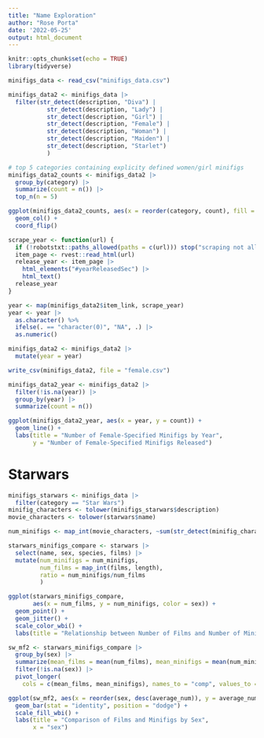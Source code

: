 ```yaml
---
title: "Name Exploration"
author: "Rose Porta"
date: '2022-05-25'
output: html_document
---
```


```r
knitr::opts_chunk$set(echo = TRUE)
library(tidyverse)
```

```r
minifigs_data <- read_csv("minifigs_data.csv")

minifigs_data2 <- minifigs_data |> 
  filter(str_detect(description, "Diva") | 
           str_detect(description, "Lady") |
           str_detect(description, "Girl") |
           str_detect(description, "Female") |
           str_detect(description, "Woman") |
           str_detect(description, "Maiden") |
           str_detect(description, "Starlet")
           )

# top 5 categories containing explicity defined women/girl minifigs
minifigs_data2_counts <- minifigs_data2 |> 
  group_by(category) |> 
  summarize(count = n()) |> 
  top_n(n = 5)

ggplot(minifigs_data2_counts, aes(x = reorder(category, count), fill = category, y = count)) +
  geom_col() +
  coord_flip()
```

```r
scrape_year <- function(url) {
  if (!robotstxt::paths_allowed(paths = c(url))) stop("scraping not allowed, cannot proceed")
  item_page <- rvest::read_html(url)
  release_year <- item_page |> 
    html_elements("#yearReleasedSec") |> 
    html_text()
  release_year
}
```

```r
year <- map(minifigs_data2$item_link, scrape_year)
year <- year |> 
  as.character() %>% 
  ifelse(. == "character(0)", "NA", .) |> 
  as.numeric()

minifigs_data2 <- minifigs_data2 |> 
  mutate(year = year)

write_csv(minifigs_data2, file = "female.csv")
```

```r
minifigs_data2_year <- minifigs_data2 |> 
  filter(!is.na(year)) |> 
  group_by(year) |> 
  summarize(count = n())

ggplot(minifigs_data2_year, aes(x = year, y = count)) +
  geom_line() +
  labs(title = "Number of Female-Specified Minifigs by Year",
       y = "Number of Female-Specified Minifigs Released")
```

# Starwars

```r
minifigs_starwars <- minifigs_data |> 
  filter(category == "Star Wars")
minifig_characters <- tolower(minifigs_starwars$description)
movie_characters <- tolower(starwars$name)

num_minifigs <- map_int(movie_characters, ~sum(str_detect(minifig_characters, .x)))

starwars_minifigs_compare <- starwars |> 
  select(name, sex, species, films) |> 
  mutate(num_minifigs = num_minifigs,
         num_films = map_int(films, length),
         ratio = num_minifigs/num_films
         )

```

```r
ggplot(starwars_minifigs_compare,
       aes(x = num_films, y = num_minifigs, color = sex)) +
  geom_point() +
  geom_jitter() +
  scale_color_wbi() +
  labs(title = "Relationship between Number of Films and Number of Minifigs by Sex")
```

```r
sw_mf2 <- starwars_minifigs_compare |> 
  group_by(sex) |> 
  summarize(mean_films = mean(num_films), mean_minifigs = mean(num_minifigs)) |> 
  filter(!is.na(sex)) |> 
  pivot_longer(
    cols = c(mean_films, mean_minifigs), names_to = "comp", values_to = "average_num")

ggplot(sw_mf2, aes(x = reorder(sex, desc(average_num)), y = average_num, fill = comp)) +
  geom_bar(stat = "identity", position = "dodge") +
  scale_fill_wbi() +
  labs(title = "Comparison of Films and Minifigs by Sex",
       x = "sex")
  
```

